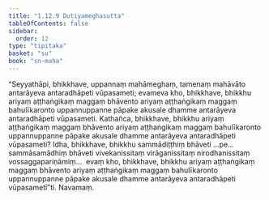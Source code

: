 ```yaml
---
title: "1.12.9 Dutiyameghasutta"
tableOfContents: false
sidebar:
  order: 12
type: "tipitaka"
basket: "su"
book: "sn-maha"
---
```



<DynamicBreadcrumb />

<Division number="157" book="sn-maha">

<Paragraph number="292" book="sn-maha">
“Seyyathāpi, bhikkhave, uppannaṃ mahāmeghaṃ, tamenaṃ mahāvāto antarāyeva antaradhāpeti vūpasameti; evameva kho, bhikkhave, bhikkhu ariyaṃ aṭṭhaṅgikaṃ maggaṃ bhāvento ariyaṃ aṭṭhaṅgikaṃ maggaṃ bahulīkaronto uppannuppanne pāpake akusale dhamme antarāyeva antaradhāpeti vūpasameti. Kathañca, bhikkhave, bhikkhu ariyaṃ aṭṭhaṅgikaṃ maggaṃ bhāvento ariyaṃ aṭṭhaṅgikaṃ maggaṃ bahulīkaronto uppannuppanne pāpake akusale dhamme antarāyeva antaradhāpeti vūpasameti? Idha, bhikkhave, bhikkhu sammādiṭṭhiṃ bhāveti …pe…  sammāsamādhiṃ bhāveti vivekanissitaṃ virāganissitaṃ nirodhanissitaṃ vossaggapariṇāmiṃ…  evaṃ kho, bhikkhave, bhikkhu ariyaṃ aṭṭhaṅgikaṃ maggaṃ bhāvento ariyaṃ aṭṭhaṅgikaṃ maggaṃ bahulīkaronto uppannuppanne pāpake akusale dhamme antarāyeva antaradhāpeti vūpasametī”ti.

</Paragraph>
</Division>

<Paragraph number="293" type="center" book="sn-maha">
Navamaṃ.
</Paragraph>
